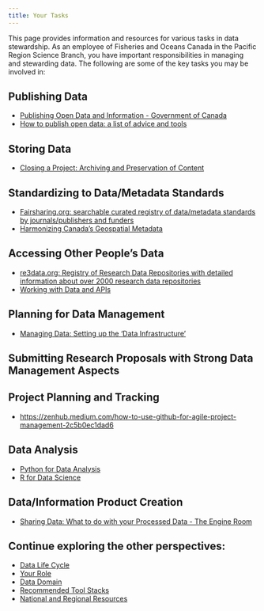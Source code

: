 ```yaml
---
title: Your Tasks
---
```



This page provides information and resources for various tasks in data stewardship. As an employee of Fisheries and Oceans Canada in the Pacific Region Science Branch, you have important responsibilities in managing and stewarding data. The following are some of the key tasks you may be involved in:

## Publishing Data

- [Publishing Open Data and Information - Government of Canada](https://open.canada.ca/en/registry-operations-guide/your-account)
- [How to publish open data: a list of advice and tools](https://github.com/theodi/data-publish-list)

## Storing Data

- [Closing a Project: Archiving and Preservation of Content](https://the-engine-room.github.io/responsible-data-handbook/chapters/chapter-03-closing-a-project.html)

## Standardizing to Data/Metadata Standards

- [Fairsharing.org: searchable curated registry of data/metadata standards by journals/publishers and funders](https://fairsharing.org/)
- [Harmonizing Canada’s Geospatial Metadata](https://www.dublincore.org/conferences/2020/presentations/harmonizing_canada_s_geospatial_metadata/slides/slides.pdf)

## Accessing Other People's Data

- [re3data.org: Registry of Research Data Repositories with detailed information about over 2000 research data repositories](https://www.re3data.org/)
- [Working with Data and APIs](https://open.canada.ca/en/working-data-api/structured-data)

## Planning for Data Management

- [Managing Data: Setting up the 'Data Infrastructure'](https://the-engine-room.github.io/responsible-data-handbook/chapters/chapter-02-managing-data.html)

## Submitting Research Proposals with Strong Data Management Aspects

## Project Planning and Tracking
- [https://zenhub.medium.com/how-to-use-github-for-agile-project-management-2c5b0ec1dad6](https://zenhub.medium.com/how-to-use-github-for-agile-project-management-2c5b0ec1dad6)

## Data Analysis

- [Python for Data Analysis](https://wesmckinney.com/book/)
- [R for Data Science](https://r4ds.had.co.nz/)

## Data/Information Product Creation

- [Sharing Data: What to do with your Processed Data - The Engine Room](https://the-engine-room.github.io/responsible-data-handbook/chapters/chapter-02c-sharing-data.html)

## Continue exploring the other perspectives:

- [Data Life Cycle](data-life-cycle.qmd)
- [Your Role](your-role.qmd)
- [Data Domain](data-domain.qmd)
- [Recommended Tool Stacks](recommended-tools.qmd)
- [National and Regional Resources](national-and-regional-resources.qmd)
